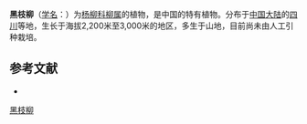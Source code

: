 {{Speciesbox
| name = 黑枝柳
| status = 
| status_system = 
| image =
| genus = Salix
| species = pella
| authority = Schneid.
}}

'''黑枝柳'''（[[学名|学名]]：{{lang|la|''Salix pella''}}）为[[杨柳科|杨柳科]][[柳属|柳属]]的植物，是中国的特有植物。分布于[[中国大陆|中国大陆]]的[[四川|四川]]等地，生长于海拔2,200米至3,000米的地区，多生于山地，目前尚未由人工引种栽培。

== 参考文献 ==
<div class="references-small">
* {{cite web| url =http://www.bioinfo.cn/db05/KmzwSpecies.php?action=view&id=20545| title =黑枝柳| work =《中国高等植物数据库全库》| publisher =中国科学院微生物研究所| author =昆明植物研究所| accessdate =2009-02-25| deadurl =yes| archiveurl =https://web.archive.org/web/20160305101337/http://www.bioinfo.cn/db05/KmzwSpecies.php?action=view&id=20545| archivedate =2016-03-05}}
</div>
{{Taxonbar|from=Q11179165}}

[[Category:柳属|黑枝柳]]


{{植物小作品}}